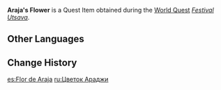 {{Item Infobox
|id           = 101815
|image        = Item Aranara Flower.png
|type         = Quest Items
|quality      = 
|description  = A flower gifted to you by [[Araja]].<br />Araja seems to have lost important memories.
|source1      = [[Festival Utsava]]
}}
'''Araja's Flower''' is a Quest Item obtained during the [[World Quest]] ''[[Festival Utsava]]''.

==Other Languages==
{{Other Languages
|default_hidden = 1
|en      = Araja's Flower
|zhs     = 兰拉迦的花
|zhs_rm  = Lánlājiā de Huā
|zht     = 蘭拉迦的花
|zht_rm  = Lánlājiā de Huā
|ja      = アランラジャの花
|ja_rm   = Aranraja no Hana
|ko      = 아란자의 꽃
|ko_rm   = Aranja-ui Kkot
|es      = Flor de Araja
|fr      = Fleur d'Araja
|ru      = Цветок Араджи
|th      = ดอกไม้ของ Araja
|th_rm   = Dokmai khong Araja
|vi      = {{tt|Hoa|花}} Araja
|de      = Blume von Araja
|id      = Bunga Araja
|pt      = Flor de Araja
|tr      = Araja'nın Çiçeği
|it      = Fiore di Araja
}}

==Change History==
{{Change History|3.0}}

[[es:Flor de Araja]]
[[ru:Цветок Араджи]]